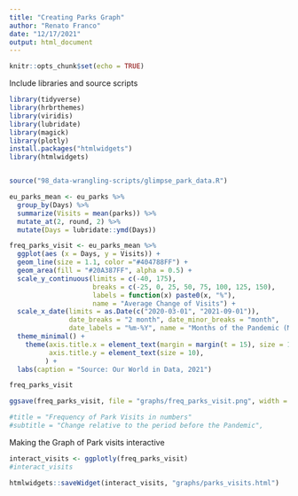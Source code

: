 ```yaml
---
title: "Creating Parks Graph" 
author: "Renato Franco"
date: "12/17/2021"
output: html_document
---
```


```r
knitr::opts_chunk$set(echo = TRUE)
```


Include libraries and source scripts 
```r

library(tidyverse)
library(hrbrthemes)
library(viridis)
library(lubridate)
library(magick)
library(plotly)
install.packages("htmlwidgets")
library(htmlwidgets)


source("98_data-wrangling-scripts/glimpse_park_data.R")
```

```r

eu_parks_mean <- eu_parks %>%
  group_by(Days) %>%
  summarize(Visits = mean(parks)) %>%
  mutate_at(2, round, 2) %>% 
  mutate(Days = lubridate::ymd(Days))

```  

```r

freq_parks_visit <- eu_parks_mean %>% 
  ggplot(aes (x = Days, y = Visits)) + 
  geom_line(size = 1.1, color ="#404788FF") + 
  geom_area(fill = "#20A387FF", alpha = 0.5) +
  scale_y_continuous(limits = c(-40, 175), 
                     breaks = c(-25, 0, 25, 50, 75, 100, 125, 150),
                     labels = function(x) paste0(x, "%"),
                     name = "Average Change of Visits") + 
  scale_x_date(limits = as.Date(c("2020-03-01", "2021-09-01")), 
               date_breaks = "2 month", date_minor_breaks = "month", 
               date_labels = "%m-%Y", name = "Months of the Pandemic (March 2020 - September 2021)") + 
  theme_minimal() + 
    theme(axis.title.x = element_text(margin = margin(t = 15), size = 10),
          axis.title.y = element_text(size = 10),
         ) + 
  labs(caption = "Source: Our World in Data, 2021")

freq_parks_visit

ggsave(freq_parks_visit, file = "graphs/freq_parks_visit.png", width = 9, height = 5)

#title = "Frequency of Park Visits in numbers"
#subtitle = "Change relative to the period before the Pandemic",
```


Making the Graph of Park visits interactive
```r

interact_visits <- ggplotly(freq_parks_visit)
#interact_visits

htmlwidgets::saveWidget(interact_visits, "graphs/parks_visits.html")



```

